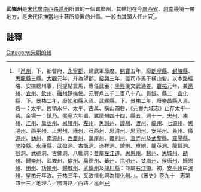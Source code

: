 '''武峩州'''是[[宋代|宋代]][[廣南西路|廣南西路]][[邕州|邕州]]所置的一個羈縻州，其轄地在今[[廣西省|廣西省]]、[[越南|越南]]邊境一帶地方，是宋代招撫當地土著所設置的州縣，一般由其頭人任州官<ref>『[[邕州|邕州]]，下，都督府，[[永寧郡|永寧郡]]，建武軍節度。[[開寶|開寶]]五年，廢[[朗寧縣|朗寧縣]]、[[封陵縣|封陵縣]]、[[思龍縣|思龍縣]]三縣。[[大觀_(年號)|大觀]]元年，升為望郡。[[紹興_(南宋)|紹興]]三年，置司市馬于橫山砦，以本路經略、安撫總州事，同提點買馬，專任武臣；[[隆興|隆興]]後文武通差。[[寶祐|寶祐]]元年，兼[[邕州|邕州]]、[[宜州_(廣西)|宜州]]、[[欽州_(古代)|欽州]]、[[融州|融州]]鎮撫使。[[元豐_(北宋)|元豐]]戶五千二百八十八。貢銀。縣二：[[宣化縣_(邕州)|宣化縣]]，下。景祐二年，廢[[如和縣|如和縣]]入焉。[[武緣縣_(南晉州)|武緣縣]]。下。[[景祐|景祐]]二年，廢[[樂昌縣_(邕州)|樂昌縣]]入焉。砦一：太平。舊領永平、太平、古萬、橫山四砦，《元豐九域志》止存太平一砦。金場一：鎮乃。[[熙寧|熙寧]]六年置。羈縻州四十四，縣五，洞十一。[[忠州_(廣南西路)|忠州]]、[[凍州|凍州]]、[[江州_(北宋)|江州]]、[[萬丞州|萬丞州]]、[[思陵州|思陵州]]、[[左州|左州]]、[[思誠州|思誠州]]、[[譚州_(北宋)|譚州]]、[[渡州|渡州]]、[[龍州|龍州]]、[[七源州|七源州]]、[[思明州_(嶺南)|思明州]]、[[西平州|西平州]]、[[上思州|上思州]]、[[祿州|祿州]]、[[石西州|石西州]]、[[思浪州|思浪州]]、[[思同州|思同州]]、[[安平州|安平州]]、[[員州|員州]]、[[廣源州|廣源州]]、[[勤州|勤州]]、[[南源州|南源州]]、[[西農州|西農州]]、[[萬崖州|萬崖州]]、[[覆利州|覆利州]]、[[溫弄州|溫弄州]]及[[武黎縣|武黎縣]]、[[羅陽縣|羅陽縣]]、[[陀陵縣|陀陵縣]]、[[永康縣|永康縣]]，武盈洞、古甑洞、憑祥洞、鐏峒、卓峒、龍英洞、龍聳洞、徊洞、武德洞、古佛洞、八𨈚洞：並屬[[左江道|左江道]]。[[思恩州|思恩州]]、[[鶼州|鶼州]]、[[思城州|思城州]]、[[勘州|勘州]]、[[歸樂州|歸樂州]]、武峩州、[[倫州|倫州]]、[[萬德州|萬德州]]、[[蕃州|蕃州]]、[[昆明州|昆明州]]、[[婪鳳州|婪鳳州]]、[[侯唐州|侯唐州]]、[[歸恩州|歸恩州]]、[[田州|田州]]、[[功饒州|功饒州]]、[[歸城州|歸城州]]、[[武籠州|武籠州]]及[[龍川縣|龍川縣]]：並屬[[右江道|右江道]]。初，[[安平州|安平州]]曰[[波州|波州]]，[[皇祐|皇祐]]元年改。[[元祐|元祐]]三年，又改懷化洞為[[懷化州|懷化州]]。』。《宋史》卷九十　志第四十三／地理六／廣南路／西路／邕州</ref>。
==註釋==
{{reflist}}
{{宋朝行政區劃小作品}}
[[Category:宋朝的州|Category:宋朝的州]]
